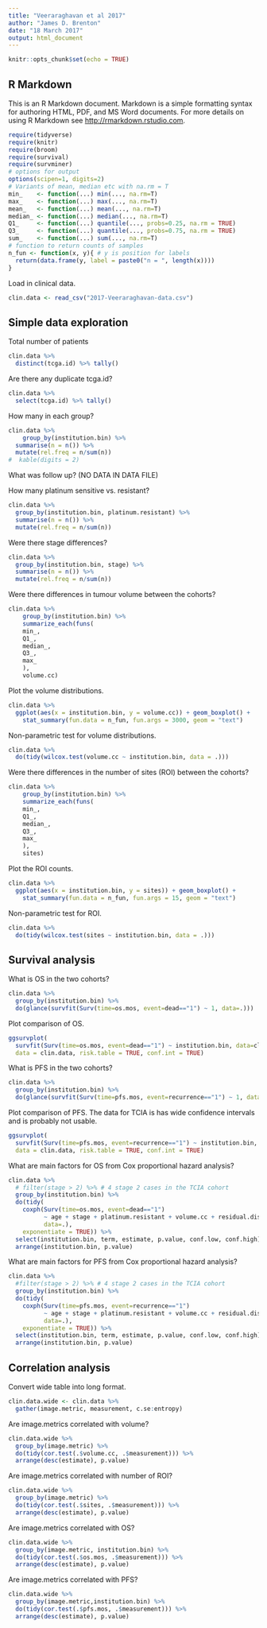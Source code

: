 ```yaml
---
title: "Veeraraghavan et al 2017"
author: "James D. Brenton"
date: "18 March 2017"
output: html_document
---
```


```r
knitr::opts_chunk$set(echo = TRUE)
```

## R Markdown

This is an R Markdown document. Markdown is a simple formatting syntax for authoring HTML, PDF, and MS Word documents. For more details on using R Markdown see <http://rmarkdown.rstudio.com>.

```r
require(tidyverse)
require(knitr)
require(broom)
require(survival)
require(survminer)
# options for output
options(scipen=1, digits=2)
# Variants of mean, median etc with na.rm = T
min_    <- function(...) min(..., na.rm=T)
max_    <- function(...) max(..., na.rm=T)
mean_   <- function(...) mean(..., na.rm=T)
median_ <- function(...) median(..., na.rm=T)
Q1_     <- function(...) quantile(..., probs=0.25, na.rm = TRUE)
Q3_     <- function(...) quantile(..., probs=0.75, na.rm = TRUE)
sum_    <- function(...) sum(..., na.rm=T)
# function to return counts of samples
n_fun <- function(x, y){ # y is position for labels
  return(data.frame(y, label = paste0("n = ", length(x))))
}
```

Load in clinical data.

```r
clin.data <- read_csv("2017-Veeraraghavan-data.csv")
```

## Simple data exploration

Total number of patients

```r
clin.data %>%
  distinct(tcga.id) %>% tally()
```

Are there any duplicate tcga.id?

```r
clin.data %>%
  select(tcga.id) %>% tally()
```

How many in each group?

```r
clin.data %>%
    group_by(institution.bin) %>%
  summarise(n = n()) %>%
  mutate(rel.freq = n/sum(n))
#  kable(digits = 2)
```
What was follow up? (NO DATA IN DATA FILE)


How many platinum sensitive vs. resistant?

```r
clin.data %>%
  group_by(institution.bin, platinum.resistant) %>%
  summarise(n = n()) %>%
  mutate(rel.freq = n/sum(n))
```
Were there stage differences?

```r
clin.data %>%
  group_by(institution.bin, stage) %>%
  summarise(n = n()) %>%
  mutate(rel.freq = n/sum(n))
```

Were there differences in tumour volume between the cohorts?

```r
clin.data %>%
    group_by(institution.bin) %>%
    summarize_each(funs(
    min_,
    Q1_,
    median_,
    Q3_,
    max_
    ), 
    volume.cc) 
```

Plot the volume distributions.

```r
clin.data %>%
  ggplot(aes(x = institution.bin, y = volume.cc)) + geom_boxplot() +
    stat_summary(fun.data = n_fun, fun.args = 3000, geom = "text")
```

Non-parametric test for volume distributions.

```r
clin.data %>% 
  do(tidy(wilcox.test(volume.cc ~ institution.bin, data = .)))
```

Were there differences in the number of sites (ROI) between the cohorts?

```r
clin.data %>%
    group_by(institution.bin) %>%
    summarize_each(funs(
    min_,
    Q1_,
    median_,
    Q3_,
    max_
    ), 
    sites) 
```

Plot the ROI counts.

```r
clin.data %>%
  ggplot(aes(x = institution.bin, y = sites)) + geom_boxplot() +
    stat_summary(fun.data = n_fun, fun.args = 15, geom = "text")
```

Non-parametric test for ROI.

```r
clin.data %>% 
  do(tidy(wilcox.test(sites ~ institution.bin, data = .)))
```

## Survival analysis

What is OS in the two cohorts?


```r
clin.data %>% 
  group_by(institution.bin) %>% 
  do(glance(survfit(Surv(time=os.mos, event=dead=="1") ~ 1, data=.)))
```

Plot comparison of OS.

```r
ggsurvplot(
  survfit(Surv(time=os.mos, event=dead=="1") ~ institution.bin, data=clin.data),
  data = clin.data, risk.table = TRUE, conf.int = TRUE)
```

What is PFS in the two cohorts?

```r
clin.data %>% 
  group_by(institution.bin) %>% 
  do(glance(survfit(Surv(time=pfs.mos, event=recurrence=="1") ~ 1, data=.)))
```
Plot comparison of PFS. The data for TCIA is has wide confidence intervals and is probably not usable.

```r
ggsurvplot(
  survfit(Surv(time=pfs.mos, event=recurrence=="1") ~ institution.bin, data=clin.data),
  data = clin.data, risk.table = TRUE, conf.int = TRUE)
```

What are main factors for OS from Cox proportional hazard analysis?

```r
clin.data %>% 
  # filter(stage > 2) %>% # 4 stage 2 cases in the TCIA cohort
  group_by(institution.bin) %>%
  do(tidy(
    coxph(Surv(time=os.mos, event=dead=="1")
          ~ age + stage + platinum.resistant + volume.cc + residual.disease,
          data=.),
    exponentiate = TRUE)) %>%
  select(institution.bin, term, estimate, p.value, conf.low, conf.high) %>%
  arrange(institution.bin, p.value)
```

What are main factors for PFS from Cox proportional hazard analysis?


```r
clin.data %>% 
  #filter(stage > 2) %>% # 4 stage 2 cases in the TCIA cohort
  group_by(institution.bin) %>%
  do(tidy(
    coxph(Surv(time=pfs.mos, event=recurrence=="1")
          ~ age + stage + platinum.resistant + volume.cc + residual.disease,
          data=.),
    exponentiate = TRUE)) %>%
  select(institution.bin, term, estimate, p.value, conf.low, conf.high) %>%
  arrange(institution.bin, p.value)
```       

## Correlation analysis

Convert wide table into long format.

```r
clin.data.wide <- clin.data %>%
  gather(image.metric, measurement, c.se:entropy)
```

Are image.metrics correlated with volume?

```r
clin.data.wide %>%
  group_by(image.metric) %>%
  do(tidy(cor.test(.$volume.cc, .$measurement))) %>%
  arrange(desc(estimate), p.value)
```


Are image.metrics correlated with number of ROI?

```r
clin.data.wide %>%
  group_by(image.metric) %>%
  do(tidy(cor.test(.$sites, .$measurement))) %>%
  arrange(desc(estimate), p.value)
```

Are image.metrics correlated with OS?

```r
clin.data.wide %>%
  group_by(image.metric, institution.bin) %>%
  do(tidy(cor.test(.$os.mos, .$measurement))) %>%
  arrange(desc(estimate), p.value)
```
Are image.metrics correlated with PFS?

```r
clin.data.wide %>%
  group_by(image.metric,institution.bin) %>%
  do(tidy(cor.test(.$pfs.mos, .$measurement))) %>%
  arrange(desc(estimate), p.value)
```